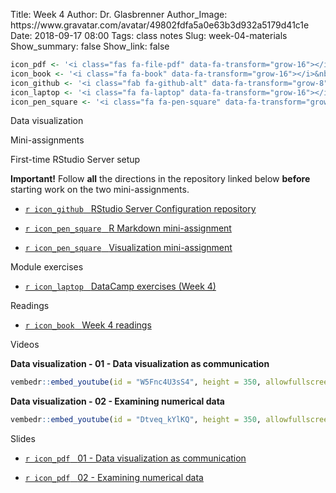 Title: Week 4
Author: Dr. Glasbrenner
Author_Image: https://www.gravatar.com/avatar/49802fdfa5a0e63b3d932a5179d41c1e
Date: 2018-09-17 08:00
Tags: class notes
Slug: week-04-materials
Show_summary: false
Show_link: false

```r
icon_pdf <- '<i class="fas fa-file-pdf" data-fa-transform="grow-16"></i>&nbsp;'
icon_book <- '<i class="fa fa-book" data-fa-transform="grow-16"></i>&nbsp;'
icon_github <- '<i class="fab fa-github-alt" data-fa-transform="grow-8"></i>&nbsp;'
icon_laptop <- '<i class="fa fa-laptop" data-fa-transform="grow-16"></i>&nbsp;'
icon_pen_square <- '<i class="fa fa-pen-square" data-fa-transform="grow-16"></i>&nbsp;'
```

[Data visualization]{.h2}

[Mini-assignments]{.h3}

::: {.callout .secondary}
[First-time RStudio Server setup]{.h4}

**Important!** Follow **all** the directions in the repository linked below **before** starting work on the two mini-assignments.

:::: {.no-bullets}
*   [`r icon_github` &nbsp; [RStudio Server Configuration repository]{.card-downloads-format}][rstudio-configuration] 
::::
:::

::: {.no-bullets}
*   [`r icon_pen_square` &nbsp; [R Markdown mini-assignment]{.card-downloads-format}][r-markdown-mini-assignment]

*   [`r icon_pen_square` &nbsp; [Visualization mini-assignment]{.card-downloads-format}][visualization-mini-assignment]
:::
<div style="margin-bottom: 1em"></div>

[Module exercises]{.h3}

::: {.no-bullets}
*   [`r icon_laptop` &nbsp; [DataCamp exercises (Week 4)]{.card-downloads-format}][module-exercises]
:::
<div style="margin-bottom: 1em"></div>

[Readings]{.h3}

::: {.no-bullets}
*   [`r icon_book` &nbsp; [Week 4 readings]{.card-downloads-format}][readings]  
:::
<div style="margin-bottom: 1em"></div>

[Videos]{.h3}

**Data visualization - 01 - Data visualization as communication**

```r
vembedr::embed_youtube(id = "W5Fnc4U3sS4", height = 350, allowfullscreen = TRUE, frameborder = 0)
```

**Data visualization - 02 - Examining numerical data**

```r
vembedr::embed_youtube(id = "Dtveq_kYlKQ", height = 350, allowfullscreen = TRUE, frameborder = 0)
```

[Slides]{.h3}

::: {.no-bullets}
*   [`r icon_pdf` &nbsp; [01 - Data visualization as communication]{.card-downloads-format}][slides-01]

*   [`r icon_pdf` &nbsp; [02 - Examining numerical data]{.card-downloads-format}][slides-02]
:::

[readings]:                      /assignments/week-04-readings/
[slides-01]:                     /doc/week04_data_visualization_01_data_visualization_as_communication.pdf
[slides-02]:                     /doc/week04_data_visualization_02_examining_numerical_data.pdf
[module-exercises]:              /assignments/datacamp-exercises-week-4
[rstudio-configuration]:         https://github.com/mason-fa18-cds-101-dl1/configure-rstudio-server
[r-markdown-mini-assignment]:    /assignments/rmarkdown-mini-assignment/
[visualization-mini-assignment]: /assignments/visualization-mini-assignment/

